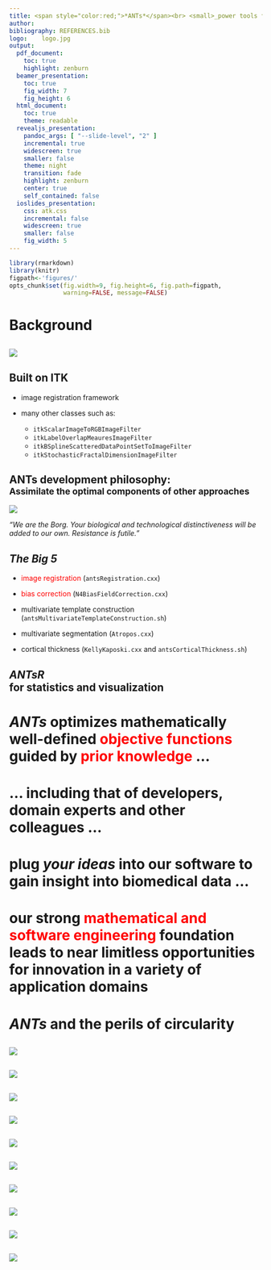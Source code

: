 ```yaml
---
title: <span style="color:red;">*ANTs*</span><br> <small>_power tools for neuroimaging_</small>
author:
bibliography: REFERENCES.bib
logo:    logo.jpg
output:
  pdf_document:
    toc: true
    highlight: zenburn
  beamer_presentation:
    toc: true
    fig_width: 7
    fig_height: 6
  html_document:
    toc: true
    theme: readable
  revealjs_presentation:
    pandoc_args: [ "--slide-level", "2" ]
    incremental: true
    widescreen: true
    smaller: false
    theme: night
    transition: fade
    highlight: zenburn
    center: true
    self_contained: false
  ioslides_presentation:
    css: atk.css
    incremental: false
    widescreen: true
    smaller: false
    fig_width: 5
---
```


```r
library(rmarkdown)
library(knitr)
figpath<-'figures/'
opts_chunk$set(fig.width=9, fig.height=6, fig.path=figpath,
               warning=FALSE, message=FALSE)
```

# Background

##

![](./figures/brian_and_nick.png)


## Built on ITK

* image registration framework

* many other classes such as:
    + `itkScalarImageToRGBImageFilter`
    + `itkLabelOverlapMeauresImageFilter`
    + `itkBSplineScatteredDataPointSetToImageFilter`
    + `itkStochasticFractalDimensionImageFilter`

## ANTs development philosophy:<br><small>Assimilate the optimal components of other approaches</small>

![](./figures/BorgFirstContact.jpg)

_"We are the Borg. Your biological and technological distinctiveness will be added to our own. Resistance is futile."_


## *The Big 5*

* <span style="color:red">image registration</span> (`antsRegistration.cxx`)

* <span style="color:red">bias correction</span> (`N4BiasFieldCorrection.cxx`)

* multivariate template construction (`antsMultivariateTemplateConstruction.sh`)

* multivariate segmentation (`Atropos.cxx`)

* cortical thickness (`KellyKaposki.cxx` and `antsCorticalThickness.sh`)

## *ANTsR*<br>for statistics and visualization

# *ANTs* optimizes mathematically well-defined <span style="color:red;">objective functions</span> guided by <span style="color:red;">prior knowledge</span>  ...

# ... including that of developers, domain experts and other colleagues ...

# plug *your ideas* into our software to gain insight into biomedical data ...

# our strong <span style="color:red;">mathematical and software engineering</span> foundation leads to near limitless opportunities for innovation in a variety of application domains

# *ANTs* and the perils of circularity

##

![](./philosophy/circularity/figures/escherANTs.png)

##

![](./philosophy/circularity/figures/brianEmail.png)

##

![](./philosophy/circularity/figures/sleeping0.png)

##

![](./philosophy/circularity/figures/sleeping1.png)

##

![](./philosophy/circularity/figures/sleeping2.png)

##

![](./philosophy/circularity/figures/sleeping0.png)

##

![](./philosophy/circularity/figures/sleeping4.png)

##

![](./philosophy/circularity/figures/sleeping5.png)

##

![](./philosophy/circularity/figures/sleeping6.png)

##

![](./philosophy/circularity/figures/sleeping7.png)
